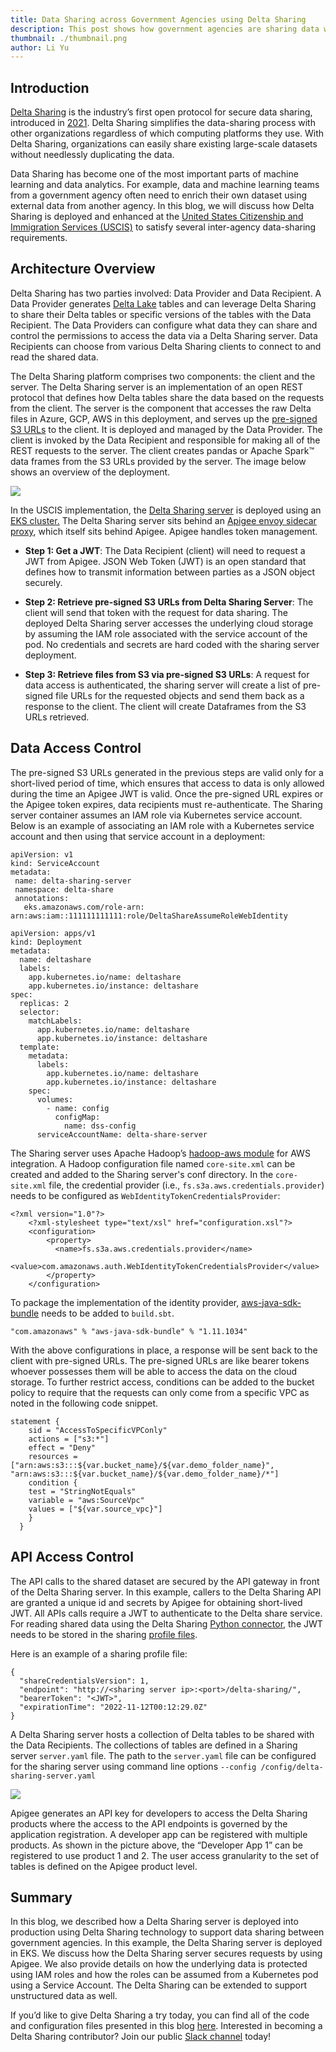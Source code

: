 ```yaml
---
title: Data Sharing across Government Agencies using Delta Sharing
description: This post shows how government agencies are sharing data with Delta Sharing.
thumbnail: ./thumbnail.png
author: Li Yu
---
```


## Introduction

[Delta Sharing](https://delta.io/sharing/) is the industry’s first open protocol for secure data sharing, introduced in [2021](https://databricks.com/blog/2021/05/26/introducing-delta-sharing-an-open-protocol-for-secure-data-sharing.html). Delta Sharing simplifies the data-sharing process with other organizations regardless of which computing platforms they use. With Delta Sharing, organizations can easily share existing large-scale datasets without needlessly duplicating the data.

Data Sharing has become one of the most important parts of machine learning and data analytics. For example, data and machine learning teams from a government agency often need to enrich their own dataset using external data from another agency. In this blog, we will discuss how Delta Sharing is deployed and enhanced at the [United States Citizenship and Immigration Services (USCIS)](https://www.uscis.gov/) to satisfy several inter-agency data-sharing requirements.

## Architecture Overview

Delta Sharing has two parties involved: Data Provider and Data Recipient. A Data Provider generates [Delta Lake](https://delta.io) tables and can leverage Delta Sharing to share their Delta tables or specific versions of the tables with the Data Recipient. The Data Providers can configure what data they can share and control the permissions to access the data via a Delta Sharing server. Data Recipients can choose from various Delta Sharing clients to connect to and read the shared data.

The Delta Sharing platform comprises two components: the client and the server. The Delta Sharing server is an implementation of an open REST protocol that defines how Delta tables share the data based on the requests from the client. The server is the component that accesses the raw Delta files in Azure, GCP, AWS in this deployment, and serves up the [pre-signed S3 URLs](https://docs.aws.amazon.com/AmazonS3/latest/userguide/ShareObjectPreSignedURL.html) to the client. It is deployed and managed by the Data Provider. The client is invoked by the Data Recipient and responsible for making all of the REST requests to the server. The client creates pandas or Apache Spark™ data frames from the S3 URLs provided by the server. The image below shows an overview of the deployment.

![](image1.png)

In the USCIS implementation, the [Delta Sharing server](https://github.com/delta-io/delta-sharing) is deployed using an [EKS cluster.](https://aws.amazon.com/eks/) The Delta Sharing server sits behind an [Apigee envoy sidecar proxy](https://cloud.google.com/apigee/docs/api-platform/envoy-adapter/v1.0.x/concepts), which itself sits behind Apigee. Apigee handles token management.

- **Step 1: Get a JWT**: The Data Recipient (client) will need to request a JWT from Apigee. JSON Web Token (JWT) is an open standard that defines how to transmit information between parties as a JSON object securely.

- **Step 2: Retrieve pre-signed S3 URLs from Delta Sharing Server**: The client will send that token with the request for data sharing. The deployed Delta Sharing server accesses the underlying cloud storage by assuming the IAM role associated with the service account of the pod. No credentials and secrets are hard coded with the sharing server deployment.

- **Step 3: Retrieve files from S3 via pre-signed S3 URLs**: A request for data access is authenticated, the sharing server will create a list of pre-signed file URLs for the requested objects and send them back as a response to the client. The client will create Dataframes from the S3 URLs retrieved.

## Data Access Control

The pre-signed S3 URLs generated in the previous steps are valid only for a short-lived period of time, which ensures that access to data is only allowed during the time an Apigee JWT is valid. Once the pre-signed URL expires or the Apigee token expires, data recipients must re-authenticate. The Sharing server container assumes an IAM role via Kubernetes service account. Below is an example of associating an IAM role with a Kubernetes service account and then using that service account in a deployment:

```
apiVersion: v1
kind: ServiceAccount
metadata:
 name: delta-sharing-server
 namespace: delta-share
 annotations:
   eks.amazonaws.com/role-arn: arn:aws:iam::111111111111:role/DeltaShareAssumeRoleWebIdentity
```

```
apiVersion: apps/v1
kind: Deployment
metadata:
  name: deltashare
  labels:
    app.kubernetes.io/name: deltashare
    app.kubernetes.io/instance: deltashare
spec:
  replicas: 2
  selector:
    matchLabels:
      app.kubernetes.io/name: deltashare
      app.kubernetes.io/instance: deltashare
  template:
    metadata:
      labels:
        app.kubernetes.io/name: deltashare
        app.kubernetes.io/instance: deltashare
    spec:
      volumes:
        - name: config
          configMap:
            name: dss-config
      serviceAccountName: delta-share-server
```

The Sharing server uses Apache Hadoop’s [hadoop-aws module](https://hadoop.apache.org/docs/stable/hadoop-aws/tools/hadoop-aws/index.html) for AWS integration. A Hadoop configuration file named `core-site.xml` can be created and added to the Sharing server's conf directory. In the `core-site.xml` file, the credential provider (i.e., `fs.s3a.aws.credentials.provider`) needs to be configured as `WebIdentityTokenCredentialsProvider`:

```
<?xml version="1.0"?>
    <?xml-stylesheet type="text/xsl" href="configuration.xsl"?>
    <configuration>
        <property>
          <name>fs.s3a.aws.credentials.provider</name>
          <value>com.amazonaws.auth.WebIdentityTokenCredentialsProvider</value>
        </property>
    </configuration>
```

To package the implementation of the identity provider, [aws-java-sdk-bundle](https://mvnrepository.com/artifact/com.amazonaws/aws-java-sdk-bundle) needs to be added to `build.sbt`.

```
"com.amazonaws" % "aws-java-sdk-bundle" % "1.11.1034"
```

With the above configurations in place, a response will be sent back to the client with pre-signed URLs. The pre-signed URLs are like bearer tokens whoever possesses them will be able to access the data on the cloud storage. To further restrict access, conditions can be added to the bucket policy to require that the requests can only come from a specific VPC as noted in the following code snippet.

```
statement {
	sid = "AccessToSpecificVPConly"
	actions = ["s3:*"]
	effect = "Deny"
	resources = ["arn:aws:s3:::${var.bucket_name}/${var.demo_folder_name}", "arn:aws:s3:::${var.bucket_name}/${var.demo_folder_name}/*"]
	condition {
  	test = "StringNotEquals"
  	variable = "aws:SourceVpc"
  	values = ["${var.source_vpc}"]
    }
  }
```

## API Access Control

The API calls to the shared dataset are secured by the API gateway in front of the Delta Sharing server. In this example, callers to the Delta Sharing API are granted a unique id and secrets by Apigee for obtaining short-lived JWT. All APIs calls require a JWT to authenticate to the Delta share service. For reading shared data using the Delta Sharing [Python connector](https://github.com/delta-io/delta-sharing#python-connector), the JWT needs to be stored in the sharing [profile files](https://github.com/delta-io/delta-sharing/blob/main/PROTOCOL.md#profile-file-format).

Here is an example of a sharing profile file:

```
{
  "shareCredentialsVersion": 1,
  "endpoint": "http://<sharing server ip>:<port>/delta-sharing/",
  "bearerToken": "<JWT>",
  "expirationTime": "2022-11-12T00:12:29.0Z"
}
```

A Delta Sharing server hosts a collection of Delta tables to be shared with the Data Recipients. The collections of tables are defined in a Sharing server `server.yaml` file. The path to the `server.yaml` file can be configured for the sharing server using command line options `--config /config/delta-sharing-server.yaml`

![](image2.png)

Apigee generates an API key for developers to access the Delta Sharing products where the access to the API endpoints is governed by the application registration. A developer app can be registered with multiple products. As shown in the picture above, the “Developer App 1” can be registered to use product 1 and 2. The user access granularity to the set of tables is defined on the Apigee product level.

## Summary

In this blog, we described how a Delta Sharing server is deployed into production using Delta Sharing technology to support data sharing between government agencies. In this example, the Delta Sharing server is deployed in EKS. We discuss how the Delta Sharing server secures requests by using Apigee. We also provide details on how the underlying data is protected using IAM roles and how the roles can be assumed from a Kubernetes pod using a Service Account. The Delta Sharing can be extended to support unstructured data as well.

If you’d like to give Delta Sharing a try today, you can find all of the code and configuration files presented in this blog [here](https://github.com/lyliyu/delta-sharing). Interested in becoming a Delta Sharing contributor? Join our public [Slack channel](https://go.delta.io/slack) today!
